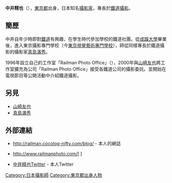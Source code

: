 {{BLP unsourced|time=2021-08-14T06:41:06+00:00}}
{{japanese|japanese=中井 精也|kana=なかい せいや|romaji=Nakai Seiya}}
'''中井精也'''（{{bd|1967年|10月4日|||}}），[[東京都|東京都]]出身，日本知名[[攝影家|攝影家]]，專長於[[鐵道攝影|鐵道攝影]]。

==簡歷==
中井自年少時即對[[鐵道|鐵道]]有興趣，在學生時代參加學校的鐵道社團。從[[成蹊大學|成蹊大學]]畢業後，進入東京攝影專門學校（今[[東京視覺藝術專門學校|東京視覺藝術專門學校]]），師從同樣專長於鐵道攝影的攝影家[[真島滿秀|真島滿秀]]。

1996年設立自己的工作室「Railman Photo Office」（{{lang|ja|レイルマンフォトオフィス}}），2000年與[[山崎友也|山崎友也]]將工作室擴充為公司「Railman Photo Office」接受各鐵道公司的攝影委託。並開始在電視節目等公開活動中介紹鐵道攝影。

==另見==
*[[山崎友也|山崎友也]]
*[[真島滿秀|真島滿秀]]

== 外部連結 ==
*{{ja}}http://railman.cocolog-nifty.com/blog/{{Wayback|url=http://railman.cocolog-nifty.com/blog/ |date=20190309054742 }} - 本人的網誌
*{{ja}}http://www.railmanphoto.com/[ {{lang|ja|有限会社レイルマンフォトオフィス}}] {{Wayback|url=http://www.railmanphoto.com/ |date=20090731164052 }} 
*{{ja}}[https://twitter.com/railman_nakai  中井精也Twitter]{{Wayback|url=https://twitter.com/railman_nakai |date=20201126100302 }} - 本人Twitter

{{日本人物小作品}}
{{normdaten}}
{{DEFAULTSORT:nakai seiya}}
[[Category:日本攝影師|Category:日本攝影師]]
[[Category:東京都出身人物|Category:東京都出身人物]]
